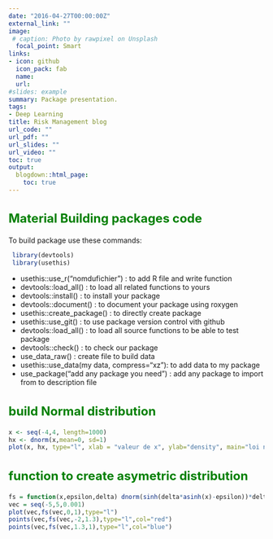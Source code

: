 ```yaml
---
date: "2016-04-27T00:00:00Z"
external_link: ""
image:
 # caption: Photo by rawpixel on Unsplash
  focal_point: Smart
links:
- icon: github
  icon_pack: fab
  name: 
  url: 
#slides: example
summary: Package presentation.
tags:
- Deep Learning
title: Risk Management blog 
url_code: ""
url_pdf: ""
url_slides: ""
url_video: ""
toc: true
output:
  blogdown::html_page:
    toc: true
---
```


<style type="text/css">

p1 {
  font-size: 12pt;
  font-weight: bold;
}


h1 { /* Header 2 */
    font-size: 32px;
    color: DarkBlue;
    font-weight: bold;
}

h2 { /* Header 1 */
  font-size: 24px;
  color: green;
  font-weight: bold;
}

h3 { /* Header 2 */
  font-size: 24px;
  color: #9d3ae8;
  font-weight: bold;
}



</style>

## Material Building packages code

To build package use these commands:
```r
 library(devtools)
 library(usethis) 
```
- usethis::use_r("nomdufichier") : to add R file and write function
- devtools::load_all()  : to load all related functions to yours
- devtools::install() : to install your package
- devtools::document()   : to document your package using roxygen
- usethis::create_package() : to directly create package
- usethis::use_git() : to use package version control vith github 
- devtools::load_all() :  to load all source functions to be able to test package
- devtools::check()	: to check our package
- use_data_raw() 	: create file to build data
- usethis::use_data(my data, compress="xz"):  to add data to my package
- use_package("add any package you need") : add any package to import from to description file


## build Normal distribution

```r
x <- seq(-4,4, length=1000)
hx <- dnorm(x,mean=0, sd=1)
plot(x, hx, type="l", xlab = "valeur de x", ylab="density", main="loi normale")
```

## function to create asymetric distribution
```r
fs = function(x,epsilon,delta) dnorm(sinh(delta*asinh(x)-epsilon))*delta*cosh(delta*asinh(x)-epsilon)/sqrt(1+x^2)
vec = seq(-5,5,0.001)
plot(vec,fs(vec,0,1),type="l")
points(vec,fs(vec,-2,1.3),type="l",col="red")
points(vec,fs(vec,1.3,1),type="l",col="blue")

```




